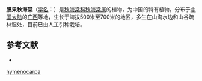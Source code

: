 {{Speciesbox
| taxon = Begonia hymenocarpa
| authority =[[C.Y.Wu|C.Y.Wu]], 1995
}}

'''膜果秋海棠'''（[[学名|学名]]：{{lang|la|''Begonia hymenocarpa''}}）是[[秋海棠科|秋海棠科]][[秋海棠属|秋海棠属]]的植物，为中国的特有植物。分布于[[中国大陆|中国大陆]]的[[广西|广西]]等地，生长于海拔500米至700米的地区，多生在山沟水边和山谷疏林湿处，目前已由人工引种栽培。

== 参考文献 ==
<div class="references-small">
* {{cite web| url =http://www.bioinfo.cn/db05/KmzwSpecies.php?action=view&id=1163| title =膜果秋海棠| work =《中国高等植物数据库全库》| publisher =中国科学院微生物研究所| author =昆明植物研究所| accessdate =2009-02-22| deadurl =yes| archiveurl =https://web.archive.org/web/20160305101343/http://www.bioinfo.cn/db05/KmzwSpecies.php?action=view&id=1163| archivedate =2016-03-05}}
</div>
{{Taxonbar|from=Q15225348}}

[[Category:秋海棠属|hymenocarpa]]


{{植物小作品}}